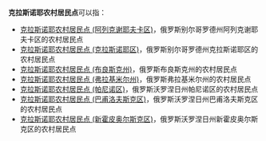 '''克拉斯诺耶农村居民点'''可以指：
* [[克拉斯诺耶农村居民点_(阿列克谢耶夫卡区)|克拉斯诺耶农村居民点 (阿列克谢耶夫卡区)]]，俄罗斯别尔哥罗德州阿列克谢耶夫卡区的农村居民点
* [[克拉斯诺耶农村居民点_(克拉斯诺耶区)|克拉斯诺耶农村居民点 (克拉斯诺耶区)]]，俄罗斯别尔哥罗德州克拉斯诺耶区的农村居民点
* [[克拉斯诺耶农村居民点_(布良斯克州)|克拉斯诺耶农村居民点 (布良斯克州)]]，俄罗斯布良斯克州的农村居民点
* [[克拉斯诺耶农村居民点_(弗拉基米尔州)|克拉斯诺耶农村居民点 (弗拉基米尔州)]]，俄罗斯弗拉基米尔州的农村居民点
* [[克拉斯诺耶农村居民点_(帕尼诺区)|克拉斯诺耶农村居民点 (帕尼诺区)]]，俄罗斯沃罗涅日州帕尼诺区的农村居民点
* [[克拉斯诺耶农村居民点_(巴甫洛夫斯克区)|克拉斯诺耶农村居民点 (巴甫洛夫斯克区)]]，俄罗斯沃罗涅日州巴甫洛夫斯克区的农村居民点
* [[克拉斯诺耶农村居民点_(新霍皮奥尔斯克区)|克拉斯诺耶农村居民点 (新霍皮奥尔斯克区)]]，俄罗斯沃罗涅日州新霍皮奥尔斯克区的农村居民点

{{disambig|cat=俄语译名消歧义}}